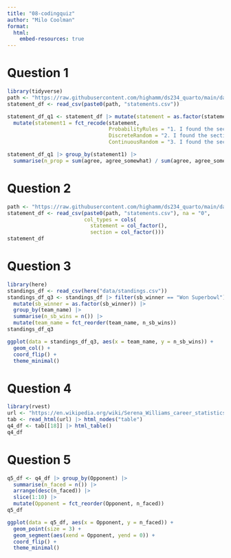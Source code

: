 ```yaml
---
title: "08-codingquiz"
author: "Milo Coolman"
format: 
  html:
    embed-resources: true
---
```


# Question 1
```r
library(tidyverse)
path <- "https://raw.githubusercontent.com/highamm/ds234_quarto/main/data_online/"
statement_df <- read_csv(paste0(path, "statements.csv"))

statement_df_q1 <- statement_df |> mutate(statement = as.factor(statement)) |>
  mutate(statement1 = fct_recode(statement,
                                 ProbabilityRules = "1. I found the section of our course on probability rules interesting.",
                                 DiscreteRandom = "2. I found the section of our course on discrete random variables interesting.",
                                 ContinuousRandom = "3. I found the section of our course on continuous random variables interesting."))

statement_df_q1 |> group_by(statement1) |>
  summarise(n_prop = sum(agree, agree_somewhat) / sum(agree, agree_somewhat, neutral, disagree_somewhat, disagree))
```

# Question 2
```r
path <- "https://raw.githubusercontent.com/highamm/ds234_quarto/main/data_online/"
statement_df <- read_csv(paste0(path, "statements.csv"), na = "0",
                         col_types = cols(
                           statement = col_factor(),
                           section = col_factor()))
statement_df
```

# Question 3
```r
library(here)
standings_df <- read_csv(here("data/standings.csv"))
standings_df_q3 <- standings_df |> filter(sb_winner == "Won Superbowl") |>
  mutate(sb_winner = as.factor(sb_winner)) |>
  group_by(team_name) |>
  summarise(n_sb_wins = n()) |>
  mutate(team_name = fct_reorder(team_name, n_sb_wins))
standings_df_q3

ggplot(data = standings_df_q3, aes(x = team_name, y = n_sb_wins)) +
  geom_col() +
  coord_flip() +
  theme_minimal()
```

# Question 4
```r
library(rvest)
url <- "https://en.wikipedia.org/wiki/Serena_Williams_career_statistics"
tab <- read_html(url) |> html_nodes("table")
q4_df <- tab[[18]] |> html_table()
q4_df
```

# Question 5
```r
q5_df <- q4_df |> group_by(Opponent) |>
  summarise(n_faced = n()) |>
  arrange(desc(n_faced)) |>
  slice(1:10) |>
  mutate(Opponent = fct_reorder(Opponent, n_faced))
q5_df

ggplot(data = q5_df, aes(x = Opponent, y = n_faced)) +
  geom_point(size = 3) +
  geom_segment(aes(xend = Opponent, yend = 0)) +
  coord_flip() +
  theme_minimal()
```



